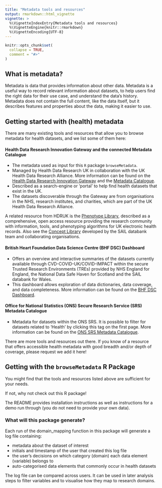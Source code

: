```yaml
---
title: "Metadata tools and resources"
output: rmarkdown::html_vignette
vignette: >
  %\VignetteIndexEntry{Metadata tools and resources}
  %\VignetteEngine{knitr::rmarkdown}
  %\VignetteEncoding{UTF-8}
---
```


```r
knitr::opts_chunk$set(
  collapse = TRUE,
  comment = "#>"
)
```

## What is metadata?

Metadata is data that provides information about other data. Metadata is a useful way to record relevant information about datasets, to help users find the right data for their use case, and understand the data's history. Metadata does not contain the full content, like the data itself, but it describes features and properties about the data, making it easier to use. 

## Getting started with (health) metadata 

There are many existing tools and resources that allow you to browse metadata for health datasets, and we list some of them here:

#### Health Data Research Innovation Gateway and the connected Metadata Catalogue

- The metadata used as input for this `R` package `browseMetadata`.
- Managed by Health Data Research UK in collaboration with the UK Health Data Research Alliance. More information can be found on the [Health Data Research Innovation Gateway](https://web.www.healthdatagateway.org/search?search=&datasetSort=latest&tab=Datasets) and the [Metadata Catalogue](https://modelcatalogue.cs.ox.ac.uk/hdruk_live/).
- Described as a search-engine or ‘portal’ to help find health datasets that exist in the UK.
- The datasets discoverable through the Gateway are from organisations in the NHS, research institutes, and charities, which are part of the UK Health Data Research Alliance.

A related resource from HDRUK is the [Phenotype Library](https://phenotypes.healthdatagateway.org), described as a comprehensive, open access resource providing the research community with information, tools, and phenotyping algorithms for UK electronic health records. Also see the [Concept Library](https://conceptlibrary.saildatabank.com) developed by the SAIL databank team and collaborating organisations.

#### British Heart Foundation Data Science Centre (BHF DSC) Dashboard

- Offers an overview and interactive summaries of the datasets currently available through CVD-COVID-UK/COVID-IMPACT within the secure Trusted Research Environments (TREs) provided by NHS England for England, the National Data Safe Haven for Scotland and the SAIL databank for Wales.
- This dashboard allows exploration of data dictionaries, data coverage, and data completeness. More information can be found on the [BHF DSC Dashboard](https://bhf-dsc-hds.shinyapps.io/cvd-covid-tre-dashboard).

#### Office for National Statistics (ONS) Secure Research Service (SRS) Metadata Catalogue

- Metadata for datasets within the ONS SRS. It is possible to filter for datasets related to 'Health' by clicking this tag on the first page. More information can be found on the [ONS SRS Metadata Catalogue](https://ons.metadata.works/).

There are more tools and resources out there. If you know of a resource that offers accessible health metadata with good breadth and/or depth of coverage, please request we add it here!

## Getting with the `browseMetadata` R Package

You might find that the tools and resources listed above are sufficient for your needs. 

If not, why not check out this R package!

The README provides installation instructions as well as instructions for a demo run through (you do not need to provide your own data). 

### What will this package generate?

Each run of the domain_mapping function in this package will generate a log file containing:

- metadata about the dataset of interest
- initials and timestamp of the user that created this log file
- the user's decisions on which category (domain) each data element (variable) belongs to 
- auto-categorised data elements that commonly occur in health datasets 

The log file can be compared across users. It can be used in later analysis steps to filter variables and to visualise how they map to research domains.
